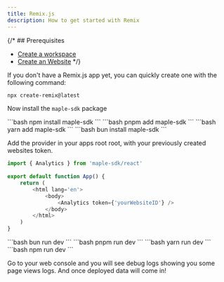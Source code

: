 ```yaml
---
title: Remix.js
description: How to get started with Remix
---
```


{/* ## Prerequisites

- [Create a workspace](/onboarding#2-create-your-first-workspace)
- [Create an Website](/onboarding#2-create-your-first-api) */}


If you don't have a Remix.js app yet, you can quickly create one with the following command:

```bash
npx create-remix@latest
```

<Steps titleSize="h3">
<Step  title="Install">

Now install the `maple-sdk` package

<Tabs>
  <Tab title="npm">
  ```bash
    npm install maple-sdk
    ```
  </Tab>
  <Tab title="pnpm">
  ```bash
    pnpm add maple-sdk
    ```
  </Tab>
  <Tab title="yarn">
  ```bash
    yarn add maple-sdk
    ```
  </Tab>
  <Tab title="bun">
  ```bash
    bun install maple-sdk
    ```
  </Tab>
</Tabs>
</Step>

<Step  title="Intializing Safesight">

Add the provider in your apps root root, 
with your previously created websites token.

```ts /app/root.ts
import { Analytics } from 'maple-sdk/react'
 
export default function App() {
	return (
		<html lang='en'>
			<body>
				<Analytics token={'yourWebsiteID'} />
			</body>
		</html>
	)
}
```

</Step>

<Step title="Running your Remix app">

<Tabs>
  <Tab title="bun">
  ```bash
    bun run dev
    ```
  </Tab>
  <Tab title="pnpm">
  ```bash
    pnpm run dev
    ```
  </Tab>
  <Tab title="yarn">
  ```bash
    yarn run dev
    ```
  </Tab>
  <Tab title="npm">
  ```bash
    npm run dev
    ```
  </Tab>
</Tabs>
</Step>

<Step  title="Thats it!">

Go to your web console and you will see debug logs showing you some page views logs.
And once deployed data will come in!

</Step>

<Step title="Deploy and wait for data" />
</Steps>




